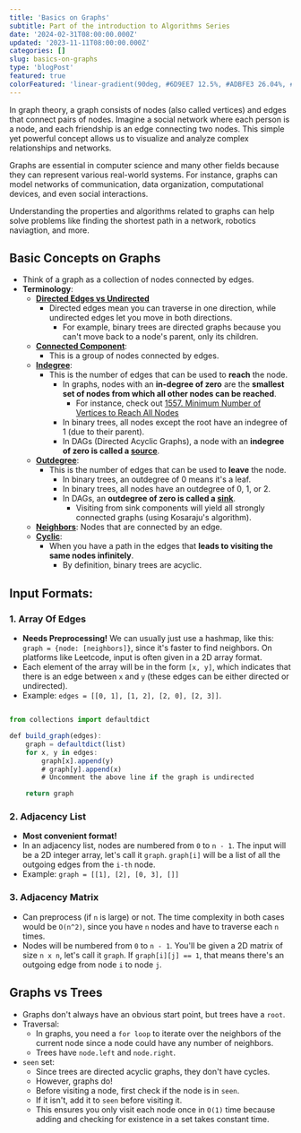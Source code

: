 ```yaml
---
title: 'Basics on Graphs'
subtitle: Part of the introduction to Algorithms Series 
date: '2024-02-31T08:00:00.000Z'
updated: '2023-11-11T08:00:00.000Z'
categories: []
slug: basics-on-graphs
type: 'blogPost'
featured: true
colorFeatured: 'linear-gradient(90deg, #6D9EE7 12.5%, #ADBFE3 26.04%, #F0C9B4 39.06%, #F4BA6E 56.96%, #FFC178 70.83%, #E58334 92.71%);'
---
```



In graph theory, a graph consists of nodes (also called vertices) and edges that connect pairs of nodes. Imagine a social network where each person is a node, and each friendship is an edge connecting two nodes. This simple yet powerful concept allows us to visualize and analyze complex relationships and networks.

Graphs are essential in computer science and many other fields because they can represent various real-world systems. For instance, graphs can model networks of communication, data organization, computational devices, and even social interactions.

Understanding the properties and algorithms related to graphs can help solve problems like finding the shortest path in a network, robotics naviagtion, and more.

## Basic Concepts on Graphs
- Think of a graph as a collection of nodes connected by edges. 
- **Terminology**:
  - <ins>**Directed Edges vs Undirected**</ins>
    - Directed edges mean you can traverse in one direction, while undirected edges let you move in both directions.
      - For example, binary trees are directed graphs because you can't move back to a node's parent, only its children.
  - <ins>**Connected Component**</ins>:
    - This is a group of nodes connected by edges.
  - <ins>**Indegree**</ins>:
    - This is the number of edges that can be used to **reach** the node.
      - In graphs, nodes with an **in-degree of zero** are the **smallest set of nodes from which all other nodes can be reached**.
         - For instance, check out [1557. Minimum Number of Vertices to Reach All Nodes](https://leetcode.com/problems/minimum-number-of-vertices-to-reach-all-nodes/)
      - In binary trees, all nodes except the root have an indegree of 1 (due to their parent).
      - In DAGs (Directed Acyclic Graphs), a node with an **indegree of zero is called a <ins>source</ins>**.
  - <ins>**Outdegree**</ins>:
    - This is the number of edges that can be used to **leave** the node.
      - In binary trees, an outdegree of 0 means it's a leaf.
      - In binary trees, all nodes have an outdegree of 0, 1, or 2.
      - In DAGs, an **outdegree of zero is called a <ins>sink</ins>**.
        - Visiting from sink components will yield all strongly connected graphs (using Kosaraju's algorithm).
  - <ins>**Neighbors**</ins>: Nodes that are connected by an edge.
  - <ins>**Cyclic**</ins>:
    - When you have a path in the edges that **leads to visiting the same nodes infinitely**.
      - By definition, binary trees are acyclic.

## Input Formats:
### 1. Array Of Edges
  - **Needs Preprocessing!** We can usually just use a hashmap, like this: `graph = {node: [neighbors]}`, since it's faster to find neighbors. On platforms like Leetcode, input is often given in a 2D array format.
  - Each element of the array will be in the form `[x, y]`, which indicates that there is an edge between `x` and `y` (these edges can be either directed or undirected).
  - Example: `edges = [[0, 1], [1, 2], [2, 0], [2, 3]]`.

```jsx {9-10} title=Basic definition of a React Three Fiber mesh

from collections import defaultdict

def build_graph(edges):
    graph = defaultdict(list)
    for x, y in edges:
        graph[x].append(y)
        # graph[y].append(x)
        # Uncomment the above line if the graph is undirected

    return graph
```

### 2. Adjacency List
- **Most convenient format!**
- In an adjacency list, nodes are numbered from `0` to `n - 1`. The input will be a 2D integer array, let's call it `graph`. `graph[i]` will be a list of all the outgoing edges from the `i-th` node.
- Example: `graph = [[1], [2], [0, 3], []]`

### 3. Adjacency Matrix
- Can preprocess (if `n` is large) or not. The time complexity in both cases would be `O(n^2)`, since you have `n` nodes and have to traverse each `n` times.
- Nodes will be numbered from `0` to `n - 1`. You'll be given a 2D matrix of size `n x n`, let's call it `graph`. If `graph[i][j] == 1`, that means there's an outgoing edge from node `i` to node `j`.

## Graphs vs Trees
- Graphs don't always have an obvious start point, but trees have a `root`.
- Traversal:
  - In graphs, you need a `for loop` to iterate over the neighbors of the current node since a node could have any number of neighbors.
  - Trees have `node.left` and `node.right`.
- `seen` set:
  - Since trees are directed acyclic graphs, they don't have cycles.
  - However, graphs do!
  - Before visiting a node, first check if the node is in `seen`.
  - If it isn't, add it to `seen` before visiting it. 
  - This ensures you only visit each node once in `O(1)` time because adding and checking for existence in a set takes constant time.